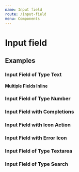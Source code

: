 ```yaml
---
name: Input field
route: /input-field
menu: Components
---
```


# Input field

<limel-props name="limel-input-field" />

## Examples

### Input Field of Type Text

<limel-example path="input-field" name="limel-example-input-field-text" />

#### Multiple Fields Inline

<limel-example path="input-field" name="limel-example-input-field-text-inline" />

### Input Field of Type Number

<limel-example path="input-field" name="limel-example-input-field-number" />

### Input Field with Completions

<limel-example path="input-field" name="limel-example-input-field-autocomplete" />

### Input Field with Icon Action

<limel-example path="input-field" name="limel-example-input-field-icon" />

### Input Field with Error Icon

<limel-example path="input-field" name="limel-example-input-field-error-icon" />

### Input Field of Type Textarea

<limel-example path="input-field" name="limel-example-input-field-textarea" />

### Input Field of Type Search

<limel-example path="input-field" name="limel-example-input-field-search" />
